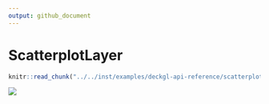 ```yaml
---
output: github_document
---
```


# ScatterplotLayer

```r
knitr::read_chunk("../../inst/examples/deckgl-api-reference/scatterplot-layer.R")
```

![](images/scatterplot-layer.png)

```r
```
